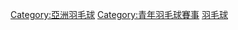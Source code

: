 {{Catmore}}
[[Category:亞洲羽毛球|Category:亞洲羽毛球]]
[[Category:青年羽毛球賽事|Category:青年羽毛球賽事]]
[[Category:亞洲錦標賽|羽毛球]]